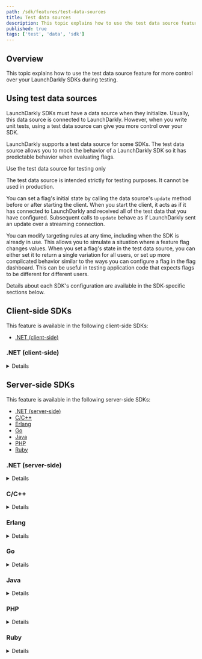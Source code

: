 ```yaml
---
path: /sdk/features/test-data-sources
title: Test data sources
description: This topic explains how to use the test data source feature for more control over your LaunchDarkly SDKs during testing.
published: true
tags: ['test', 'data', 'sdk']
---
```


## Overview

This topic explains how to use the test data source feature for more control over your LaunchDarkly SDKs during testing.

## Using test data sources

LaunchDarkly SDKs must have a data source when they initialize. Usually, this data source is connected to LaunchDarkly. However, when you write unit tests, using a test data source can give you more control over your SDK.

LaunchDarkly supports a test data source for some SDKs. The test data source allows you to mock the behavior of a LaunchDarkly SDK so it has predictable behavior when evaluating flags.

<Callout intent="alert">
<CalloutTitle>Use the test data source for testing only</CalloutTitle>
<CalloutDescription>

The test data source is intended strictly for testing purposes. It cannot be used in production.

</CalloutDescription>
</Callout>

You can set a flag's initial state by calling the data source's `update` method before or after starting the client. When you start the client, it acts as if it has connected to LaunchDarkly and received all of the test data that you have configured. Subsequent calls to `update` behave as if LaunchDarkly sent an update over a streaming connection.

You can modify targeting rules at any time, including when the SDK is already in use. This allows you to simulate a situation where a feature flag changes values. When you set a flag's state in the test data source, you can either set it to return a single variation for all users, or set up more complicated behavior similar to the ways you can configure a flag in the flag dashboard. This can be useful in testing application code that expects flags to be different for different users.

Details about each SDK's configuration are available in the SDK-specific sections below.

## Client-side SDKs

This feature is available in the following client-side SDKs:

* [.NET (client-side)](#net-client-side)

### .NET (client-side)

<Details summary="Expand .NET (client-side) code sample">

To configure the SDK to use a test data source:

<CodeTabs
  defaultValue="csharp"
  values={[
    { label: 'C#', value: 'csharp', },
  ]
}>
<CodeTabItem value="csharp">

```csharp
using LaunchDarkly.Sdk.Client.Integrations;

var td = TestData.DataSource();
// You can set any initial flag states here with td.Update

var config = Configuration.Builder("sdk-key")
    .DataSource(td)
    .Build();
var client = LdClient.Init(config, user, startWaitTime);
```

</CodeTabItem>
</CodeTabs>

To set a flag to a specific value:

<CodeTabs
  defaultValue="csharp"
  values={[
    { label: 'C#', value: 'csharp', },
  ]
}>
<CodeTabItem value="csharp">

```csharp
td.Update(td.Flag("flag-key-1").Variation(false);
```

</CodeTabItem>
</CodeTabs>

There are other ways you can configure flag behavior using a test data source. Here is an example:

<CodeTabs
  defaultValue="csharp"
  values={[
    { label: 'C#', value: 'csharp', },
  ]
}>
<CodeTabItem value="csharp">

```csharp
// This flag is true for the user key "some-user-key" and false for everyone else
td.Update(td.Flag("flag-key-2")
    .Variation(false)
    .VariationForUser("some-user-key", true);

// This flag returns the string variation "green" for users who have the custom
// attribute "admin" with a value of true, and "red" for everyone else.
td.Update(td.Flag("flag-key-3")
    .Variations(LdValue.Of("red"), LdValue.Of("green"))
    .VariationFunc(user =>
        user.GetAttribute(UserAttribute.ForName("admin")).AsBool ? 1 : 0);
```

</CodeTabItem>
</CodeTabs>

To learn more, read [TestData](https://launchdarkly.github.io/dotnet-client-sdk/api/LaunchDarkly.Sdk.Client.Integrations.TestData.html).
</Details>

## Server-side SDKs

This feature is available in the following server-side SDKs:

* [.NET (server-side)](#net-server-side)
* [C/C++](#cc)
* [Erlang](#erlang)
* [Go](#go)
* [Java](#java)
* [PHP](#php)
* [Ruby](#ruby)

### .NET (server-side)

<Details summary="Expand .NET (server-side) code sample">

To configure the SDK to use a test data source:

<CodeTabs
  defaultValue="csharp"
  values={[
    { label: 'C#', value: 'csharp', },
  ]
}>
<CodeTabItem value="csharp">

```csharp
using LaunchDarkly.Sdk.Server.Integrations;

var td = TestData.DataSource();
// You can set any initial flag states here with td.Update

var config = Configuration.Builder("sdk-key")
    .DataSource(td)
    .Build();
var client = new LdClient(config);
```

</CodeTabItem>
</CodeTabs>

To set a flag to a specific value:

<CodeTabs
  defaultValue="csharp"
  values={[
    { label: 'C#', value: 'csharp', },
  ]
}>
<CodeTabItem value="csharp">

```csharp
td.Update(td.Flag("flag-key-1").VariationForAllUsers(false);
```

</CodeTabItem>
</CodeTabs>

There are other ways you can configure flag behavior using a test data source. Here is an example:

<CodeTabs
  defaultValue="csharp"
  values={[
    { label: 'C#', value: 'csharp', },
  ]
}>
<CodeTabItem value="csharp">

```csharp
// This flag is true for the user key "some-user-key" and false for everyone else
td.Update(td.Flag("flag-key-2")
    .VariationForUser("some-user-key", true)
    .FallthroughVariation(false));

// This flag returns the string variation "green" for users who have the custom
// attribute "admin" with a value of true, and "red" for everyone else.
td.Update(td.Flag("flag-key-3")
    .Variations(LdValue.Of("red"), LdValue.Of("green"))
    .FallthroughVariation(0)
    .IfMatch(UserAttribute.ForName("admin"), LdValue.Of(true))
    .ThenReturn(1));
```

</CodeTabItem>
</CodeTabs>

To learn more, read [`TestData`](https://launchdarkly.github.io/dotnet-server-sdk/api/LaunchDarkly.Sdk.Server.Integrations.TestData.html).
</Details>

### C/C++
<Details summary="Expand C/C++ code sample">

To configure the SDK to use a test data source:

<CodeTabs
defaultValue="c"
values={[
    { label: 'C/C++', value: 'c', },
]
}>
<CodeTabItem value="c">

```c
#include <launchdarkly/integrations/test_data.h>

struct LDTestData *td = LDTestDataInit();

LDConfigSetDataSource(config, LDTestDataCreateDataSource(td));

// Call LDClientInit with config as usual.
```

</CodeTabItem>
</CodeTabs>

Once you are finished using the client, ensure the test data source is freed:
<CodeTabs
defaultValue="c"
values={[
    { label: 'C/C++', value: 'c', },
]
}>
<CodeTabItem value="c">

```c
// After LDClientClose:
LDTestDataFree(td)
```

</CodeTabItem>
</CodeTabs>

To set a flag to a specific value:

<CodeTabs
defaultValue="c"
values={[
    { label: 'C/C++', value: 'c', },
]
}>
<CodeTabItem value="c">

```c
struct LDFlagBuilder *flag = LDTestDataFlag(td, "flag-key-1");
LDFlagBuilderVariationForAllUsersBoolean(flag, LDBooleanTrue);
LDTestDataUpdate(td, flag);
```

</CodeTabItem>
</CodeTabs>

There are other ways you can configure flag behavior using a test data source. Here is an example:
<CodeTabs
defaultValue="c"
values={[
    { label: 'C/C++', value: 'c', },
]
}>
<CodeTabItem value="c">

```c
// This flag is true for the user key "some-user-key"
// and false for everyone else.
struct LDFlagBuilder *flag2 = LDTestDataFlag(td, "flag-key-2");
LDFlagBuilderVariationForUserBoolean(flag2, "some-user-key", LDBooleanTrue);
LDFlagBuilderFallthroughVariationBoolean(flag2, LDBooleanFalse);
LDTestDataUpdate(td, flag2);


// This flag returns the string variation "green" for
// users who have the custom attribute "admin" with a
// value of true, and "red" for everyone else.

struct LDJSON *variations = LDNewArray();
LDArrayPush(variations, LDNewText("red"));
LDArrayPush(variations, LDNewText("green"));

struct LDFlagBuilder *flag3 = LDTestDataFlag(td, "flag-key-3");
LDFlagBuilderVariations(flag3, variations);
LDFlagBuilderFallthroughVariation(flag3, 0);

struct LDFlagRuleBuilder *rule = LDFlagBuilderIfMatch(flag3, "admin", LDNewBool(LDBooleanTrue));
LDFlagRuleBuilderThenReturn(rule, 1);

LDTestDataUpdate(td, flag3);
```

</CodeTabItem>
</CodeTabs>

To learn more, read [`LDTestData`](https://launchdarkly.github.io/c-server-sdk/structLDTestData.html).

</Details>

### Erlang

<Details summary="Expand Erlang code sample">

To configure the SDK to use a test data source:

<CodeTabs
  defaultValue="erlang"
  values={[
    { label: 'Erlang', value: 'erlang', },
  ]
}>
<CodeTabItem value="erlang">

```erlang
Options = #{
  datasource => testdata,
  send_events => false,
  feature_store => ldclient_storage_map
},
ldclient:start_instance(SdkKey, Options),
```

</CodeTabItem>
</CodeTabs>

To set a flag to a specific value:

<CodeTabs
  defaultValue="erlang"
  values={[
    { label: 'Erlang', value: 'erlang', },
  ]
}>
<CodeTabItem value="erlang">

```erlang
{ok, Flag} = ldclient_testdata:flag("flag-key-1"),
ldclient_testdata:update(ldclient_flagbuilder:variation_for_all_users(true, Flag)),
```

</CodeTabItem>
</CodeTabs>

There are other ways you can configure flag behavior using a test data source. Here is an example:

<CodeTabs
  defaultValue="erlang"
  values={[
    { label: 'Erlang', value: 'erlang', },
  ]
}>
<CodeTabItem value="erlang">

```erlang
%% This flag is true for the user key "some-user-key" and false for everyone else
{ok, Flag2} = ldclient_testdata:flag("flag-key-2"),
UpdatedFlag2 = ldclient_flagbuilder:fallthrough_variation(false,
  ldclient_flagbuilder:variation_for_user(<<"some-user-key">>, true, Flag2)),

%% This flag returns the string variation "green" for users who have the custom
%% attribute "admin" with a value of true, and "red" for everyone else.
{ok, Flag} = ldclient_testdata:flag("flag-key-3"),
UpdatedFlag = ldclient_flagbuilder:fallthrough_variation(0,
              ldclient_flagbuilder:then_return(1,
              ldclient_flagbuilder:if_match(<<"admin">>, [true],
              ldclient_flagbuilder:variations([<<"red">>, <<"green">>], Flag)))),
ldclient_testdata:update(UpdatedFlag),
```

</CodeTabItem>
</CodeTabs>

</Details>

### Go

<Details summary="Expand Go code sample">

To configure the SDK to use a test data source:

<CodeTabs
  defaultValue="go"
  values={[
    { label: 'Go', value: 'go', },
  ]
}>
<CodeTabItem value="go">

```go
import (
    ld "gopkg.in/launchdarkly/go-server-sdk.v5"
    "gopkg.in/launchdarkly/go-server-sdk.v5/testhelpers/ldtestdata"
    "gopkg.in/launchdarkly/go-sdk-common.v2/lduser"
    "gopkg.in/launchdarkly/go-sdk-common.v2/ldvalue"
)

td := ldtestdata.DataSource()
// You can set any initial flag states here with td.Update

config := ld.Config{
    DataSource: td,
}
client := ld.MakeCustomClient("sdk-key", config, 0)
```

</CodeTabItem>
</CodeTabs>

To set a flag to a specific value:

<CodeTabs
  defaultValue="go"
  values={[
    { label: 'Go', value: 'go', },
  ]
}>
<CodeTabItem value="go">

```go
td.Update(td.Flag("flag-key-1").VariationForAllUsers(false))
```

</CodeTabItem>
</CodeTabs>

There are other ways you can configure flag behavior using a test data source. Here is an example:

<CodeTabs
  defaultValue="go"
  values={[
    { label: 'Go', value: 'go', },
  ]
}>
<CodeTabItem value="go">

```go
// This flag is true for the user key "some-user-key" and false for everyone else
td.Update(td.Flag("flag-key-2").
    VariationForUser("some-user-key", true).
    FallthroughVariation(false));

// This flag returns the string variation "green" for users who have the custom
// attribute "admin" with a value of true, and "red" for everyone else.
td.Update(td.Flag("flag-key-3").
    Variations(ldvalue.String("red"), ldvalue.String("green")).
    FallthroughVariationIndex(0).
    IfMatch(lduser.UserAttribute("admin"), ldvalue.Bool(true)).
    ThenReturnIndex(1));
```

</CodeTabItem>
</CodeTabs>

To learn more, read [`ldtestdata`](https://pkg.go.dev/gopkg.in/launchdarkly/go-server-sdk.v5/testhelpers/ldtestdata).
</Details>

### Java

<Details summary="Expand Java code sample">

To configure the SDK to use a test data source:

<CodeTabs
  defaultValue="java"
  values={[
    { label: 'Java', value: 'java', },
  ]
}>
<CodeTabItem value="java">

```java
using com.launchdarkly.sdk.*;
using com.launchdarkly.sdk.server.*;
using com.launchdarkly.sdk.server.integrations.*;

TestData td = TestData.dataSource();
// You can set any initial flag states here with td.update

LDConfig config = new LDConfig.Builder()
    .dataSource(td)
    .build();
LDClient client = new LDClient(sdkKey, config);
```

</CodeTabItem>
</CodeTabs>

To set a flag to a specific value:

<CodeTabs
  defaultValue="java"
  values={[
    { label: 'Java', value: 'java', },
  ]
}>
<CodeTabItem value="java">

```java
td.update(td.flag("flag-key-1").variationForAllUsers(false));
```

</CodeTabItem>
</CodeTabs>

There are other ways you can configure flag behavior using a test data source. Here is an example:

<CodeTabs
  defaultValue="java"
  values={[
    { label: 'Java', value: 'java', },
  ]
}>
<CodeTabItem value="java">

```java
// This flag is true for the user key "some-user-key" and false for everyone else
td.update(td.flag("flag-key-2")
    .variationForUser("some-user-key", true)
    .fallthroughVariation(false));

// This flag returns the string variation "green" for users who have the custom
// attribute "admin" with a value of true, and "red" for everyone else.
td.update(td.flag("flag-key-3")
    .variations(LDValue.of("red"), LDValue.of("green"))
    .fallthroughVariation(0)
    .ifMatch(UserAttribute.forName("admin"), LDValue.of(true))
    .thenReturn(1));
```

</CodeTabItem>
</CodeTabs>

<!--- To learn more, read [`TestData`](https://javadoc.io/doc/com.launchdarkly/launchdarkly-java-server-sdk/latest/com/launchdarkly/sdk/server/integrations/TestData.html). -->
</Details>

### PHP

<Details summary="Expand PHP code sample">

To configure the SDK to use a test data source:

<CodeTabs
  defaultValue="php"
  values={[
    { label: 'PHP', value: 'php', },
  ]
}>
<CodeTabItem value="php">

```php
require 'vendor/autoload.php';

$td = new LaunchDarkly\Integrations\TestData();
// You can set any initial flag states here with td.update

$client = new LaunchDarkly\LDClient($sdkKey, ['feature_requester' => $td]);
```

</CodeTabItem>
</CodeTabs>

To set a flag to a specific value:

<CodeTabs
  defaultValue="php"
  values={[
    { label: 'PHP', value: 'php', },
  ]
}>
<CodeTabItem value="php">

```php
$td->update($td->flag("flag-key-1")->variationForAllUsers(false));
```

</CodeTabItem>
</CodeTabs>

There are other ways you can configure flag behavior using a test data source. Here is an example:

<CodeTabs
  defaultValue="php"
  values={[
    { label: 'PHP', value: 'php', },
  ]
}>
<CodeTabItem value="php">

```php
// This flag is true for the user key "some-user-key" and false for everyone else
$td->update(
    $td->flag("flag-key-2")
       ->variationForUser("some-user-key", true)
       ->fallthroughVariation(false)
);

// This flag returns the string variation "green" for users who have the custom
// attribute "admin" with a value of true, and "red" for everyone else.
$td->update(
    $td->flag("flag-key-3")
       ->variations("red", "green")
       ->fallthroughVariation(0)
       ->ifMatch("admin", true)
       ->thenReturn(1)
);
```

</CodeTabItem>
</CodeTabs>

To learn more, read [`TestData`](https://launchdarkly.github.io/php-server-sdk/classes/LaunchDarkly-Integrations-TestData.html).
</Details>

### Ruby

<Details summary="Expand Ruby code sample">

To configure the SDK to use a test data source:

<CodeTabs
  defaultValue="ruby"
  values={[
    { label: 'Ruby', value: 'ruby', },
  ]
}>
<CodeTabItem value="ruby">

```ruby
require 'ldclient-rb'

td = LaunchDarkly::Integrations::TestData.data_source
# You can set any initial flag states here with td.update

config = LaunchDarkly::Config.new(data_source = td)
client = LaunchDarkly::LDClient.new(sdk_key, config)
```

</CodeTabItem>
</CodeTabs>

To set a flag to a specific value:

<CodeTabs
  defaultValue="ruby"
  values={[
    { label: 'Ruby', value: 'ruby', },
  ]
}>
<CodeTabItem value="ruby">

```ruby
td.update(td.flag("flag-key-1").variation_for_all_users(false))
```

</CodeTabItem>
</CodeTabs>

There are other ways you can configure flag behavior using a test data source. Here is an example:

<CodeTabs
  defaultValue="ruby"
  values={[
    { label: 'Ruby', value: 'ruby', },
  ]
}>
<CodeTabItem value="ruby">

```ruby
# This flag is true for the user key "some-user-key" and false for everyone else
td.update(td.flag("flag-key-2").
    variation_for_user("some-user-key", true).
    fallthrough_variation(false))

# This flag returns the string variation "green" for users who have the custom
# attribute "admin" with a value of true, and "red" for everyone else.
td.update(td.flag("flag-key-3").
    variations("red", "green").
    fallthrough_variation(0).
    if_match("admin", true).then_return(1))
```

</CodeTabItem>
</CodeTabs>

To learn more, read [`TestData`](https://launchdarkly.github.io/ruby-server-sdk/LaunchDarkly/Integrations/TestData.html).
</Details>
